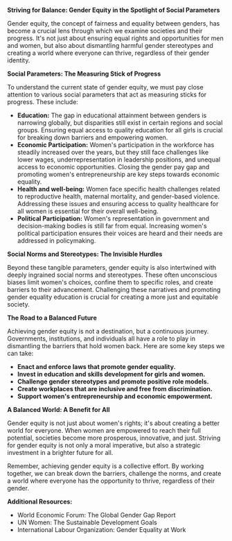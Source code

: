 **Striving for Balance: Gender Equity in the Spotlight of Social Parameters**



Gender equity, the concept of fairness and equality between genders, has become a crucial lens through which we examine societies and their progress. It's not just about ensuring equal rights and opportunities for men and women, but also about dismantling harmful gender stereotypes and creating a world where everyone can thrive, regardless of their gender identity.

**Social Parameters: The Measuring Stick of Progress**

To understand the current state of gender equity, we must pay close attention to various social parameters that act as measuring sticks for progress. These include:

* **Education:** The gap in educational attainment between genders is narrowing globally, but disparities still exist in certain regions and social groups. Ensuring equal access to quality education for all girls is crucial for breaking down barriers and empowering women.
* **Economic Participation:** Women's participation in the workforce has steadily increased over the years, but they still face challenges like lower wages, underrepresentation in leadership positions, and unequal access to economic opportunities. Closing the gender pay gap and promoting women's entrepreneurship are key steps towards economic equality.
* **Health and well-being:** Women face specific health challenges related to reproductive health, maternal mortality, and gender-based violence. Addressing these issues and ensuring access to quality healthcare for all women is essential for their overall well-being.
* **Political Participation:** Women's representation in government and decision-making bodies is still far from equal. Increasing women's political participation ensures their voices are heard and their needs are addressed in policymaking.

**Social Norms and Stereotypes: The Invisible Hurdles**

Beyond these tangible parameters, gender equity is also intertwined with deeply ingrained social norms and stereotypes. These often unconscious biases limit women's choices, confine them to specific roles, and create barriers to their advancement. Challenging these narratives and promoting gender equality education is crucial for creating a more just and equitable society.

**The Road to a Balanced Future**

Achieving gender equity is not a destination, but a continuous journey. Governments, institutions, and individuals all have a role to play in dismantling the barriers that hold women back. Here are some key steps we can take:

* **Enact and enforce laws that promote gender equality.**
* **Invest in education and skills development for girls and women.**
* **Challenge gender stereotypes and promote positive role models.**
* **Create workplaces that are inclusive and free from discrimination.**
* **Support women's entrepreneurship and economic empowerment.**

**A Balanced World: A Benefit for All**

Gender equity is not just about women's rights; it's about creating a better world for everyone. When women are empowered to reach their full potential, societies become more prosperous, innovative, and just. Striving for gender equity is not only a moral imperative, but also a strategic investment in a brighter future for all.

Remember, achieving gender equity is a collective effort. By working together, we can break down the barriers, challenge the norms, and create a world where everyone has the opportunity to thrive, regardless of their gender.

**Additional Resources:**

* World Economic Forum: The Global Gender Gap Report
* UN Women: The Sustainable Development Goals
* International Labour Organization: Gender Equality at Work

